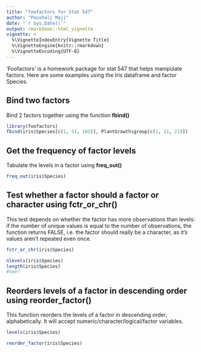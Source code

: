 ```yaml
---
title: "foofactors for Stat 547"
author: "Poushali Maji"
date: "`r Sys.Date()`"
output: rmarkdown::html_vignette
vignette: >
  %\VignetteIndexEntry{Vignette Title}
  %\VignetteEngine{knitr::rmarkdown}
  %\VignetteEncoding{UTF-8}
---
```


'Foofactors' is a homework package for stat 547 that helps manipulate factors. Here are some examples using the Iris dataframe and factor Species. 

## Bind two factors

Bind 2 factors together using the function **fbind()**

```r
library(foofactors)
fbind(iris$Species[c(1, 51, 101)], PlantGrowth$group[c(1, 11, 21)])
```

## Get the frequency of factor levels

Tabulate the levels in a factor using **freq_out()**

```r
freq_out(iris$Species)
```

## Test whether a factor should a factor or character using **fctr_or_chr()**

This test depends on whether the factor has more observations than levels: if the number of unique values is equal to the number of observations, the function returns FALSE, i.e. the factor should really be a character, as it's values aren't repeated even once.  

```r
fctr_or_chr(iris$Species)

nlevels(iris$Species)
length(iris$Species)
#See?
```

## Reorders levels of a factor in descending order using **reorder_factor()**

This function reorders the levels of a factor in descending order, alphabetically. It will accept numeric/character/logical/factor variables. 

```r
levels(iris$Species)

reorder_factor(iris$Species)

```

